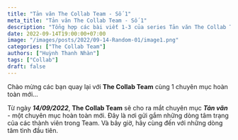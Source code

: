 ```yaml
---
title: "Tản văn The Collab Team - Số 1"
meta_title: "Tản văn The Collab Team - Số 1"
description: "Tổng hợp các bài viết 1-3 của series Tản văn The Collab Team"
date: 2022-09-14T19:00:00+07:00
image: "/images/posts/2022/09-14-Random-01/image1.png"
categories: ["The Collab Team"]
authors: ["Huỳnh Thanh Nhàn"]
tags: ["Collab"]
draft: false
---
```



Chào mừng các bạn quay lại với **The Collab Team** cùng 1 chuyên mục hoàn toàn mới...

Từ ngày **_14/09/2022_**, **The Collab Team** sẽ cho ra mắt chuyên mục **_Tản văn_** - một chuyên mục hoàn toàn mới.
Đây là nơi gửi gắm những dòng tâm trạng của các thành viên trong Team. Và bây giờ, hãy cùng đến với những dòng tâm tình
đầu tiên.

<NewTabs client:load>
  <NewTab name="Kỳ 1">
    <FirstPost />
  </NewTab>
  <NewTab name="Kỳ 2">
    <SecondPost />
  </NewTab>
  <NewTab name="Kỳ 3">
    <ThirdPost />
  </NewTab>
</NewTabs>

<View />
